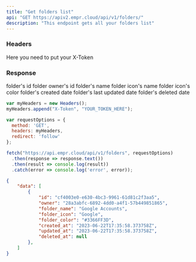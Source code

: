 ```yaml
---
title: "Get folders list"
api: "GET https://apiv2.empr.cloud/api/v1/folders/"
description: "This endpoint gets all your folders list"
---
```


### Headers

<ParamField body="X-Token" type="string">
  Here you need to put your X-Token
</ParamField>


### Response

<ResponseField name="id" type="string">
  folder's id
</ResponseField>

<ResponseField name="owner" type="string">
  folder owner's id
</ResponseField>

<ResponseField name="folder_name" type="string">
  folder's name
</ResponseField>

<ResponseField name="folder_icon" type="string">
  folder icon's name
</ResponseField>

<ResponseField name="folder_color" type="string">
  folder icon's color
</ResponseField>

<ResponseField name="created_at" type="string">
  folder's created date
</ResponseField>

<ResponseField name="updated_at" type="string">
  folder's last updated date
</ResponseField>

<ResponseField name="deleted_ad" type="string or null">
  folder's deleted date
</ResponseField>

<RequestExample >

```js JavaScript
var myHeaders = new Headers();
myHeaders.append("X-Token", "YOUR_TOKEN_HERE");

var requestOptions = {
  method: 'GET',
  headers: myHeaders,
  redirect: 'follow'
};

fetch("https://api.empr.cloud/api/v1/folders", requestOptions)
  .then(response => response.text())
  .then(result => console.log(result))
  .catch(error => console.log('error', error));
```

</RequestExample>

<ResponseExample>

```json Response
{
    "data": [
        {
            "id": "cf4003e0-e630-4bc3-9961-61d81c2f3aa5",
            "owner": "28a3abfc-6892-4dd0-a4f1-57b449851865",
            "folder_name": "Google Accounts",
            "folder_icon": "Google",
            "folder_color": "#3366FF3D",
            "created_at": "2023-06-22T17:35:58.373758Z",
            "updated_at": "2023-06-22T17:35:58.373758Z",
            "deleted_at": null
        },
    ]
}
```

</ResponseExample>
